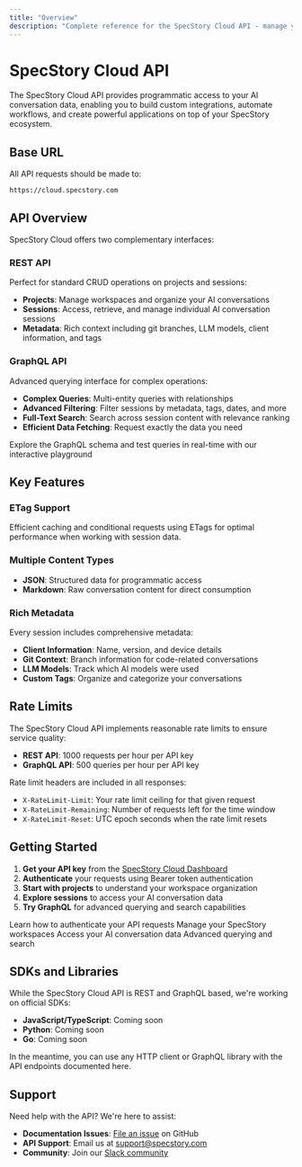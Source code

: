 ```yaml
---
title: "Overview"
description: "Complete reference for the SpecStory Cloud API - manage your AI conversation projects and sessions programmatically"
---
```


# SpecStory Cloud API

The SpecStory Cloud API provides programmatic access to your AI conversation data, enabling you to build custom integrations, automate workflows, and create powerful applications on top of your SpecStory ecosystem.

## Base URL

All API requests should be made to:

```
https://cloud.specstory.com
```

## API Overview

SpecStory Cloud offers two complementary interfaces:

### REST API
Perfect for standard CRUD operations on projects and sessions:
- **Projects**: Manage workspaces and organize your AI conversations
- **Sessions**: Access, retrieve, and manage individual AI conversation sessions
- **Metadata**: Rich context including git branches, LLM models, client information, and tags

### GraphQL API
Advanced querying interface for complex operations:
- **Complex Queries**: Multi-entity queries with relationships
- **Advanced Filtering**: Filter sessions by metadata, tags, dates, and more
- **Full-Text Search**: Search across session content with relevance ranking
- **Efficient Data Fetching**: Request exactly the data you need

<Card title="Interactive GraphQL Explorer" icon="play" href="https://cloud.specstory.com/api/v1/graphql">
  Explore the GraphQL schema and test queries in real-time with our interactive playground
</Card>

## Key Features

### ETag Support
Efficient caching and conditional requests using ETags for optimal performance when working with session data.

### Multiple Content Types
- **JSON**: Structured data for programmatic access
- **Markdown**: Raw conversation content for direct consumption

### Rich Metadata
Every session includes comprehensive metadata:
- **Client Information**: Name, version, and device details
- **Git Context**: Branch information for code-related conversations
- **LLM Models**: Track which AI models were used
- **Custom Tags**: Organize and categorize your conversations

## Rate Limits

The SpecStory Cloud API implements reasonable rate limits to ensure service quality:

- **REST API**: 1000 requests per hour per API key
- **GraphQL API**: 500 queries per hour per API key

Rate limit headers are included in all responses:
- `X-RateLimit-Limit`: Your rate limit ceiling for that given request
- `X-RateLimit-Remaining`: Number of requests left for the time window
- `X-RateLimit-Reset`: UTC epoch seconds when the rate limit resets

## Getting Started

1. **Get your API key** from the [SpecStory Cloud Dashboard](https://cloud.specstory.com/settings/api-keys)
2. **Authenticate** your requests using Bearer token authentication
3. **Start with projects** to understand your workspace organization
4. **Explore sessions** to access your AI conversation data
5. **Try GraphQL** for advanced querying and search capabilities

<CardGroup cols={2}>
  <Card title="Authentication" icon="key" href="/api-reference/authentication">
    Learn how to authenticate your API requests
  </Card>
  <Card title="Projects" icon="folder" href="/api-reference/projects">
    Manage your SpecStory workspaces
  </Card>
  <Card title="Sessions" icon="message" href="/api-reference/sessions">
    Access your AI conversation data
  </Card>
  <Card title="GraphQL" icon="code" href="/api-reference/graphql">
    Advanced querying and search
  </Card>
</CardGroup>

## SDKs and Libraries

While the SpecStory Cloud API is REST and GraphQL based, we're working on official SDKs:

- **JavaScript/TypeScript**: Coming soon
- **Python**: Coming soon
- **Go**: Coming soon

In the meantime, you can use any HTTP client or GraphQL library with the API endpoints documented here.

## Support

Need help with the API? We're here to assist:

- **Documentation Issues**: [File an issue](https://github.com/specstoryai/getspecstory/issues) on GitHub
- **API Support**: Email us at [support@specstory.com](mailto:support@specstory.com)
- **Community**: Join our [Slack community](https://join.slack.com/t/specstory/shared_invite/zt-2vq0274ck-MYS39rgOpDSmgfE1IeK9gg)
